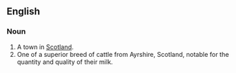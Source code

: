 ==English==
===Noun===
#A town in [[Scotland]].
#One of a superior breed of cattle from Ayrshire, Scotland, notable for the quantity and quality of their milk.